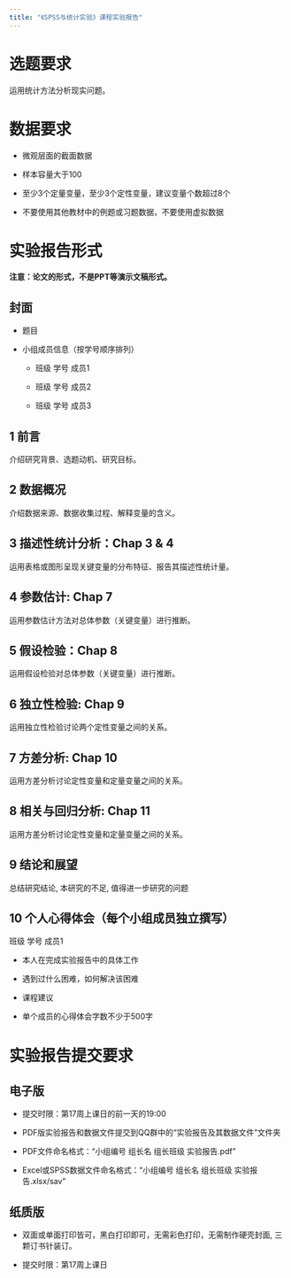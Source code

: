 ```yaml
---
title: "《SPSS与统计实验》课程实验报告"
---
```


# 选题要求

运用统计方法分析现实问题。

# 数据要求

-   微观层面的截面数据

-   样本容量大于100

-   至少3个定量变量，至少3个定性变量，建议变量个数超过8个

-   不要使用其他教材中的例题或习题数据，不要使用虚拟数据

# 实验报告形式

**注意：论文的形式，不是PPT等演示文稿形式。**


## 封面

-   题目

-   小组成员信息（按学号顺序排列）

    -   班级 学号 成员1

    -   班级 学号 成员2

    -   班级 学号 成员3

## 1 前言

介绍研究背景、选题动机、研究目标。

## 2 数据概况

介绍数据来源、数据收集过程、解释变量的含义。

## 3 描述性统计分析：Chap 3 & 4

运用表格或图形呈现关键变量的分布特征、报告其描述性统计量。

## 4 参数估计: Chap 7

运用参数估计方法对总体参数（关键变量）进行推断。

## 5 假设检验：Chap 8

运用假设检验对总体参数（关键变量）进行推断。

## 6 独立性检验: Chap 9

运用独立性检验讨论两个定性变量之间的关系。

## 7 方差分析: Chap 10

运用方差分析讨论定性变量和定量变量之间的关系。

## 8 相关与回归分析: Chap 11

运用方差分析讨论定性变量和定量变量之间的关系。

## 9 结论和展望

总结研究结论, 本研究的不足, 值得进一步研究的问题

## 10 个人心得体会（每个小组成员独立撰写）

班级 学号 成员1

-   本人在完成实验报告中的具体工作

-   遇到过什么困难，如何解决该困难

-   课程建议

-   单个成员的心得体会字数不少于500字

# 实验报告提交要求

## 电子版

-   提交时限：第17周上课日的前一天的19:00

-   PDF版实验报告和数据文件提交到QQ群中的“实验报告及其数据文件”文件夹

-   PDF文件命名格式：“小组编号 组长名 组长班级 实验报告.pdf”

-   Excel或SPSS数据文件命名格式：“小组编号 组长名 组长班级 实验报告.xlsx/sav”

## 纸质版

-   双面或单面打印皆可，黑白打印即可，无需彩色打印，无需制作硬壳封面, 三颗订书针装订。

-   提交时限：第17周上课日




